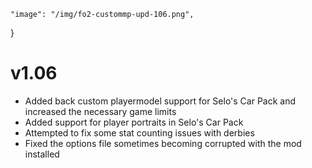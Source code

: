     "image": "/img/fo2-custommp-upd-106.png",
}

# v1.06

- Added back custom playermodel support for Selo's Car Pack and increased the necessary game limits
- Added support for player portraits in Selo's Car Pack
- Attempted to fix some stat counting issues with derbies
- Fixed the options file sometimes becoming corrupted with the mod installed